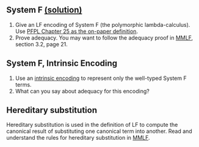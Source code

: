 {{Summer school 2008
  |noprevious=
  |nonext=
}}

== System F [[Summer school 2008:Encoding of System F|(solution)]]==

# Give an LF encoding of System F (the polymorphic lambda-calculus). Use [http://www.cs.cmu.edu/~rwh/plbook/book.pdf PFPL Chapter 25 as the on-paper definition].  
# Prove adequacy.  You may want to follow the adequacy proof in [http://www.cs.cmu.edu/~drl/pubs/hl07mechanizing/hl07mechanizing.pdf MMLF], section 3.2, page 21.

== System F, Intrinsic Encoding ==

# Use an [[intrinsic encoding]] to represent only the well-typed System F terms.
# What can you say about adequacy for this encoding? 

== Hereditary substitution ==

Hereditary substitution is used in the definition of LF to compute the canonical result of substituting one canonical term into another.  Read and understand the rules for hereditary substitution in [http://www.cs.cmu.edu/~drl/pubs/hl07mechanizing/hl07mechanizing.pdf MMLF].


{{Summer school 2008
  |noprevious=
  |nonext=
}}